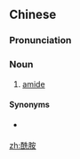 ==Chinese==
{{zh-forms}}
{{wikipedia|lang=zh}}

===Pronunciation===
{{zh-pron
|m=xiān胺
|c=sin1 on1,sin1 on3
|cat=n
}}

===Noun===
{{zh-noun}}

# {{lb|zh|Mainland China|Hong Kong|organic chemistry}} [[amide]]

====Synonyms====
* {{qualifier|Taiwan}} {{zh-l|醯胺}}

[[zh:酰胺]]
